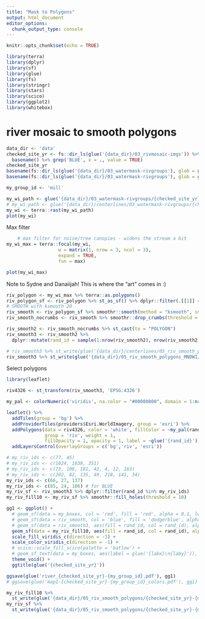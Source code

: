 ```yaml
---
title: "Mask to Polygons"
output: html_document
editor_options: 
  chunk_output_type: console
---
```


```r
knitr::opts_chunk$set(echo = TRUE)
```


```r
library(terra)
library(dplyr)
library(sf)
library(glue)
library(fs)
library(stringr)
library(stars)
library(scico)
library(ggplot2)
library(whitebox)
```

# river mosaic to smooth polygons

```r
data_dir <- 'data'
checked_site_yr <- fs::dir_ls(glue('{data_dir}/03_rivmosaic-imgs')) %>% 
  basename() %>% grep('BLUE', x = ., value = TRUE)
checked_site_yr
basename(fs::dir_ls(glue('{data_dir}/03_watermask-rivgroups'), glob = glue('*{checked_site_yr}*MNDWI_01.tif')))
basename(fs::dir_ls(glue('{data_dir}/03_watermask-rivgroups'), glob = glue('*{checked_site_yr}*AWEI.tif')))
```

```r
my_group_id <- 'mill'
```


```r
my_wi_path <- glue('{data_dir}/03_watermask-rivgroups/{checked_site_yr}-{my_group_id}-MNDWI_01.tif')
# my_wi_path <- glue('{data_dir}/centerlines/03_watermask-rivgroups/{checked_site_yr}-{my_group_id}-AWEI.tif')
my_wi <- terra::rast(my_wi_path)
plot(my_wi)
```

Max filter

```r
    # max filter for noise/tree canopies - widens the stream a bit
my_wi_max = terra::focal(my_wi, 
                   w = matrix(1, nrow = 3, ncol = 3), 
                   expand = TRUE,
                   fun = max)

plot(my_wi_max)

```

Note to Sydne and Danaiijah! This is where the "art" comes in :) 

```r
riv_polygon <- my_wi_max %>% terra::as.polygons()
riv_polygon_sf <- riv_polygon %>% st_as_sf() %>% dplyr::filter(.[[1]] == 1)
# SMOOTH with ksmooth 20
riv_smooth <- riv_polygon_sf %>% smoothr::smooth(method = "ksmooth", smoothness = 20)
riv_smooth_nocrumbs <- riv_smooth %>% smoothr::drop_crumbs(threshold = 10)
```

```r
riv_smooth2 <- riv_smooth_nocrumbs %>% st_cast(to = "POLYGON")
riv_smooth3 <- riv_smooth2 %>% 
  dplyr::mutate(rand_id = sample(1:nrow(riv_smooth2), nrow(riv_smooth2), replace = FALSE))

# riv_smooth3 %>% st_write(glue('{data_dir}/centerlines/05_riv_smooth_polygons/{checked_site_yr}-{my_group_id}.shp'))
riv_smooth3 %>% st_write(glue('{data_dir}/05_riv_smooth_polygons_MNDWI/{checked_site_yr}-{my_group_id}.shp'))
```


Select polygons

```r
library(leaflet)

riv4326 <- st_transform(riv_smooth3, 'EPSG:4326')

my_pal <- colorNumeric('viridis', na.color = "#00000000", domain = 1:nrow(riv4326))

leaflet() %>%
  addTiles(group = 'bg') %>%
  addProviderTiles(providers$Esri.WorldImagery, group = 'esri') %>%
  addPolygons(data = riv4326, color = 'white', fillColor = ~my_pal(rand_id), 
              group = 'riv', weight = 1,
              fillOpacity = 1, opacity = 1, label = ~glue('{rand_id}')) %>%
  addLayersControl(overlayGroups = c('bg','riv', 'esri'))
```

```r
# my_riv_ids <- c(77, 45)
# my_riv_ids <- c(1024, 1038, 351)
# my_riv_ids <- c(73, 108, 181, 42, 4, 12, 163)
# my_riv_ids <- c(202, 82, 135, 49, 218, 141, 34)
my_riv_ids <- c(66, 27, 137)
my_riv_ids <- c(85, 24, 106) # for BLUE
my_riv_sf <- riv_smooth3 %>% dplyr::filter(rand_id %in% my_riv_ids)
my_riv_fill10 <- my_riv_sf %>% smoothr::fill_holes(threshold = 10)


```

```r
gg1 <- ggplot() +
  # geom_sf(data = my_boxes, col = 'red', fill = 'red', alpha = 0.1, lwd = 0.1) +
  # geom_sf(data = riv_smooth, col = 'blue', fill = 'dodgerblue', alpha = 0.5, lwd = 0.1) +
  # geom_sf(data = riv_smooth3, aes(fill = rand_id, col = rand_id), alpha = 0.1) +
  geom_sf(data = my_riv_fill10, aes(fill = rand_id, col = rand_id), alpha = 0.9) +
  scale_fill_viridis_c(direction = -1) +
  scale_color_viridis_c(direction = -1) +
  # scico::scale_fill_scico(palette = 'batlow') +
  # geom_sf_text(data = my_boxes, aes(label = glue('{labx}\n{laby}')), size = 1) +
  theme_void() +
  ggtitle(glue('{checked_site_yr}'))

ggsave(glue('river_{checked_site_yr}-{my_group_id}.pdf'), gg1)
# ggsave(glue('map1-{checked_site_yr}-{my_group_id}_colors.pdf'), gg1)
```

```r
my_riv_fill10 %>% 
  st_write(glue('{data_dir}/05_riv_smooth_polygons/{checked_site_yr}-{my_group_id}-riverfill10.shp'), append = FALSE)
my_riv_sf %>% 
  st_write(glue('{data_dir}/05_riv_smooth_polygons/{checked_site_yr}-{my_group_id}-river.shp'), append = FALSE)
```

